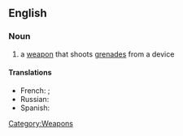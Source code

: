 ==English==
{{wikipedia}}
===Noun===
{{en-noun}}

# a [[weapon]] that shoots [[grenades]] from a device

====Translations====
*French: {{t|fr|lance-grenade|m}}; {{t|fr|lance-grenades|m}}
*Russian: {{t|ru|гренатомёт|m|tr=grenatomjót}}
*Spanish: {{t|es|lanzagranadas|m}}

[[Category:Weapons]]